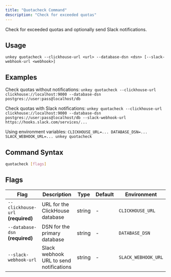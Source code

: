 ```yaml
---
title: "Quotacheck Command"
description: "Check for exceeded quotas"
---
```

Check for exceeded quotas and optionally send Slack notifications.

## Usage

`unkey quotacheck --clickhouse-url <url> --database-dsn <dsn> [--slack-webhook-url <webhook>]`

## Examples

Check quotas without notifications:
`unkey quotacheck --clickhouse-url clickhouse://localhost:9000 --database-dsn postgres://user:pass@localhost/db`

Check quotas with Slack notifications:
`unkey quotacheck --clickhouse-url clickhouse://localhost:9000 --database-dsn postgres://user:pass@localhost/db --slack-webhook-url https://hooks.slack.com/services/...`

Using environment variables:
`CLICKHOUSE_URL=... DATABASE_DSN=... SLACK_WEBHOOK_URL=... unkey quotacheck`

## Command Syntax

```bash
quotacheck [flags]
```

## Flags

| Flag | Description | Type | Default | Environment |
| --- | --- | --- | --- | --- |
| `--clickhouse-url` **(required)** | URL for the ClickHouse database | string |- |`CLICKHOUSE_URL` |
| `--database-dsn` **(required)** | DSN for the primary database | string |- |`DATABASE_DSN` |
| `--slack-webhook-url` | Slack webhook URL to send notifications | string |- |`SLACK_WEBHOOK_URL` |
